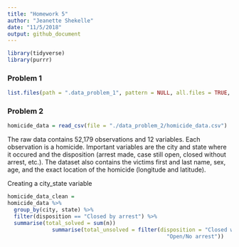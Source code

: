 ```yaml
---
title: "Homework 5"
author: "Jeanette Shekelle"
date: "11/5/2018"
output: github_document
---
```


```r
library(tidyverse)
library(purrr)
```


### Problem 1

```r
list.files(path = ".data_problem_1", pattern = NULL, all.files = TRUE, full.names = TRUE, recursive = FALSE, ignore.case = FALSE)
```


### Problem 2

```r
homicide_data = read_csv(file = "./data_problem_2/homicide_data.csv")
```

The raw data contains 52,179 observations and 12 variables. Each observation is a homicide. Important variables are the city and state where it occured and the disposition (arrest made, case still open, closed without arrest, etc.). The dataset also contains the victims first and last name, sex, age, and the exact location of the homicide (longitude and latitude). 



Creating a city_state variable

```r
homicide_data_clean = 
homicide_data %>% 
  group_by(city, state) %>% 
  filter(disposition == "Closed by arrest") %>% 
  summarise(total_solved = sum(n))
              summarise(total_unsolved = filter(disposition = "Closed without arrest" |
                                                  "Open/No arrest"))
          
```

